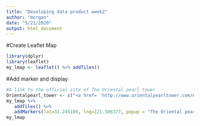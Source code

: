 ```yaml
---
title: "Developing data product wwek2"
author: "morgan"
date: "5/21/2020"
output: html_document
---
```


#Create Leaflet Map
```r
library(dplyr)
library(leaflet)
my_lmap <- leaflet() %>% addTiles()
```

#Add marker and display
```r
#A link to the official site of The Oriental pearl tower
Orientalpearl_tower <- c("<a href= 'http://www.orientalpearltower.com/#/' >Orientalpearl_tower </a>")
my_lmap %>%
   addTiles() %>%
   addMarkers(lat=31.245105, lng=121.506377, popup = "The Oriental pearl tower")
my_lmap
```
